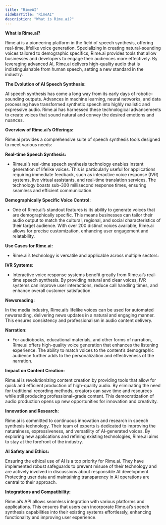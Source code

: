 ```yaml
---
title: "RimeAI"
sidebarTitle: "RimeAI"
description: "What is Rime.ai?"
---
```


**What is Rime.ai?**

Rime.ai is a pioneering platform in the field of speech synthesis, offering real-time, lifelike voice generation. Specializing in creating natural-sounding voices tailored to demographic specifics, Rime.ai provides tools that allow businesses and developers to engage their audiences more effectively. By leveraging advanced AI, Rime.ai delivers high-quality audio that is indistinguishable from human speech, setting a new standard in the industry.

**The Evolution of AI Speech Synthesis:**

AI speech synthesis has come a long way from its early days of robotic-sounding outputs. Advances in machine learning, neural networks, and data processing have transformed synthetic speech into highly realistic and expressive audio. Rime.ai has harnessed these technological advancements to create voices that sound natural and convey the desired emotions and nuances.

**Overview of Rime.ai’s Offerings:**

Rime.ai provides a comprehensive suite of speech synthesis tools designed to meet various needs:

**Real-time Speech Synthesis:**

- Rime.ai’s real-time speech synthesis technology enables instant generation of lifelike voices. This is particularly useful for applications requiring immediate feedback, such as interactive voice response (IVR) systems, live virtual assistants, and real-time translation services. The technology boasts sub-300 millisecond response times, ensuring seamless and efficient communication.

**Demographically Specific Voice Control:**

- One of Rime.ai’s standout features is its ability to generate voices that are demographically specific. This means businesses can tailor their audio output to match the cultural, regional, and social characteristics of their target audience. With over 200 distinct voices available, Rime.ai allows for precise customization, enhancing user engagement and relatability.

**Use Cases for Rime.ai:**


- Rime.ai’s technology is versatile and applicable across multiple sectors:

**IVR Systems:**

- Interactive voice response systems benefit greatly from Rime.ai’s real-time speech synthesis. By providing natural and clear voices, IVR systems can improve user interactions, reduce call handling times, and enhance overall customer satisfaction.

**Newsreading:**

In the media industry, Rime.ai’s lifelike voices can be used for automated newsreading, delivering news updates in a natural and engaging manner. This ensures consistency and professionalism in audio content delivery.


**Narration:**

- For audiobooks, educational materials, and other forms of narration, Rime.ai offers high-quality voice generation that enhances the listening experience. The ability to match voices to the content’s demographic audience further adds to the personalization and effectiveness of the narration.

**Impact on Content Creation:**

Rime.ai is revolutionizing content creation by providing tools that allow for quick and efficient production of high-quality audio. By eliminating the need for traditional recording methods, creators can save time and resources while still producing professional-grade content. This democratization of audio production opens up new opportunities for innovation and creativity.

**Innovation and Research:**

Rime.ai is committed to continuous innovation and research in speech synthesis technology. Their team of experts is dedicated to improving the naturalness, expressiveness, and versatility of AI-generated voices. By exploring new applications and refining existing technologies, Rime.ai aims to stay at the forefront of the industry.

**AI Safety and Ethics:**

Ensuring the ethical use of AI is a top priority for Rime.ai. They have implemented robust safeguards to prevent misuse of their technology and are actively involved in discussions about responsible AI development. Protecting user data and maintaining transparency in AI operations are central to their approach.

**Integrations and Compatibility:**

Rime.ai’s API allows seamless integration with various platforms and applications. This ensures that users can incorporate Rime.ai’s speech synthesis capabilities into their existing systems effortlessly, enhancing functionality and improving user experience.